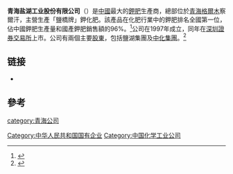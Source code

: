 {{Infobox_Company |
  company_name = 青海盐湖工业股份有限公司 |
  company_logo = [[File:saltlakepotash.png|File:saltlakepotash.png]]|
  company_type = [[國有企業|國有企業]]|
  foundation = 1997年 |
  location =[[中國|中國]][[青海|青海]][[格爾木|格爾木]]察爾汗|
  industry = [[化肥|化肥]]|
  key_people = [[董事長|董事長]]：鄭長山| 
  sales =  |
  profit =  |
  asset = |
  market_value = |
  num_employees = |
  revenue = |
  products = |
  parent = 青海省人民政府国有资产监督管理委员会|
  homepage = http://www.qhyhgf.com/
}}

'''青海盐湖工业股份有限公司'''（{{szse|000792|name=*ST盐湖}}）是[[中國|中國]]最大的[[鉀|鉀]][[肥料|肥]]生產商，總部位於[[青海|青海]][[格爾木|格爾木]]察爾汗，主營生產「鹽橋牌」鉀化肥。該產品在化肥行業中的鉀肥排名全國第一位，佔中國鉀肥生產量和國產鉀肥銷售額的96%。<ref>{{Cite web |url=http://www.yhjf.com/company.html |title=公司簡介 |access-date=2009-01-26 |archive-url=https://web.archive.org/web/20080917113808/http://www.yhjf.com/company.html |archive-date=2008-09-17 |dead-url=yes }}</ref>公司在1997年成立，同年在[[深圳證券交易所|深圳證券交易所]]上市。公司有兩個主要[[股東|股東]]，包括鹽湖集團及[[中化集團|中化集團]]。<ref>{{Cite web |url=http://money.finance.sina.com.cn/corp/go.php/vCI_CorpInfo/stockid/000792.phtml |title=青海鹽湖鉀肥股份有限公司 |accessdate=2009-01-26 |archive-date=2008-08-28 |archive-url=https://web.archive.org/web/20080828191838/http://money.finance.sina.com.cn/corp/go.php/vCI_CorpInfo/stockid/000792.phtml |dead-url=no }}</ref>

== 链接 ==
*{{Official website|http://www.qhyhgf.com/}}

== 參考 ==
{{reflist}}


{{SZSECI}}

[[category:青海公司|category:青海公司]]
[[Category:中华人民共和国国有企业|Category:中华人民共和国国有企业]]
[[Category:中国化学工业公司|Category:中国化学工业公司]]